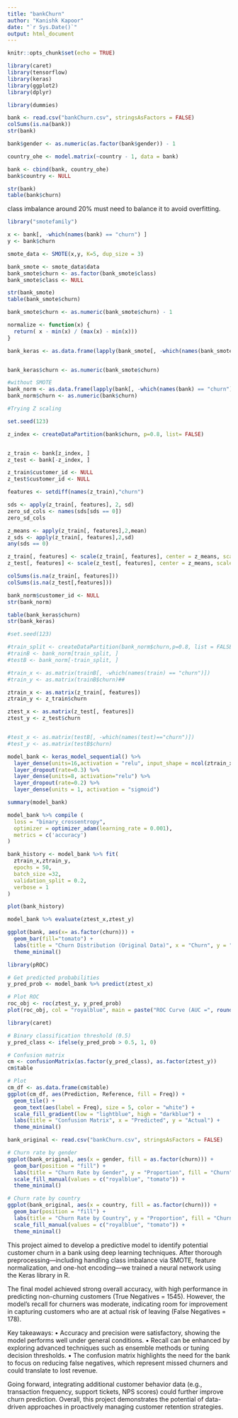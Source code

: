 ```yaml
---
title: "bankChurn"
author: "Kanishk Kapoor"
date: "`r Sys.Date()`"
output: html_document
---
```


```r
knitr::opts_chunk$set(echo = TRUE)
```


```r
library(caret)
library(tensorflow)
library(keras)
library(ggplot2)
library(dplyr)
```
```r
library(dummies)
```

```r
bank <- read.csv("bankChurn.csv", stringsAsFactors = FALSE)
colSums(is.na(bank))
str(bank)
```

```r
bank$gender <- as.numeric(as.factor(bank$gender)) - 1
```
```r
country_ohe <- model.matrix(~country - 1, data = bank)

bank <- cbind(bank, country_ohe)
bank$country <- NULL
```

```r
str(bank)
table(bank$churn)
```
class imbalance around 20% must need to balance it to avoid overfitting.

```r
library("smotefamily")

x <- bank[, -which(names(bank) == "churn") ]
y <- bank$churn

smote_data <- SMOTE(x,y, K=5, dup_size = 3)

bank_smote <- smote_data$data
bank_smote$churn <- as.factor(bank_smote$class)
bank_smote$class <- NULL
```
```r
str(bank_smote)
table(bank_smote$churn)
```

```r
bank_smote$churn <- as.numeric(bank_smote$churn) - 1
```

```r
normalize <- function(x) {
  return( x - min(x) / (max(x) - min(x)))
}

bank_keras <- as.data.frame(lapply(bank_smote[, -which(names(bank_smote) == "churn")], normalize))



```

```r
bank_keras$churn <- as.numeric(bank_smote$churn)
```


```r
#without SMOTE
bank_norm <- as.data.frame(lapply(bank[, -which(names(bank) == "churn")], normalize))
bank_norm$churn <- as.numeric(bank$churn)

```

```r
#Trying Z scaling

set.seed(123)

z_index <- createDataPartition(bank$churn, p=0.8, list= FALSE)


z_train <- bank[z_index, ]
z_test <- bank[-z_index, ]

z_train$customer_id <- NULL
z_test$customer_id <- NULL 

features <- setdiff(names(z_train),"churn")

sds <- apply(z_train[, features], 2, sd)
zero_sd_cols <- names(sds[sds == 0])
zero_sd_cols

z_means <- apply(z_train[, features],2,mean)
z_sds <- apply(z_train[, features],2,sd)
any(sds == 0)

z_train[, features] <- scale(z_train[, features], center = z_means, scale = z_sds)
z_test[, features] <- scale(z_test[, features], center = z_means, scale = z_sds)
```
```r
colSums(is.na(z_train[, features]))
colSums(is.na(z_test[,features]))
```



```r
bank_norm$customer_id <- NULL
str(bank_norm)
```

```r
table(bank_keras$churn)
str(bank_keras)
```

```r
#set.seed(123)

#train_split <- createDataPartition(bank_norm$churn,p=0.8, list = FALSE)
#trainB <- bank_norm[train_split, ]
#testB <- bank_norm[-train_split, ]

#train_x <- as.matrix(trainB[, -which(names(train) == "churn")])
#train_y <- as.matrix(trainB$churn)##

ztrain_x <- as.matrix(z_train[, features])
ztrain_y <- z_train$churn

ztest_x <- as.matrix(z_test[, features])
ztest_y <- z_test$churn


#test_x <- as.matrix(testB[, -which(names(test)=="churn")])
#test_y <- as.matrix(testB$churn)
```

```r
model_bank <- keras_model_sequential() %>%
  layer_dense(units=16,activation = "relu", input_shape = ncol(ztrain_x)) %>%
  layer_dropout(rate=0.3) %>%
  layer_dense(units=8, activation="relu") %>%
  layer_dropout(rate=0.2) %>%
  layer_dense(units = 1, activation = "sigmoid")
```

```r
summary(model_bank)
```

```r
model_bank %>% compile (
  loss = "binary_crossentropy",
  optimizer = optimizer_adam(learning_rate = 0.001),
  metrics = c('accuracy')
)
```

```r
bank_history <- model_bank %>% fit(
  ztrain_x,ztrain_y,
  epochs = 50,
  batch_size =32,
  validation_split = 0.2,
  verbose = 1
)
```

```r
plot(bank_history)
```
```r
model_bank %>% evaluate(ztest_x,ztest_y)
```

```r
ggplot(bank, aes(x= as.factor(churn))) +
  geom_bar(fill="tomato") +
  labs(title = "Churn Distribution (Original Data)", x = "Churn", y = "Count") +
  theme_minimal()

```

```r
library(pROC)

# Get predicted probabilities
y_pred_prob <- model_bank %>% predict(ztest_x)

# Plot ROC
roc_obj <- roc(ztest_y, y_pred_prob)
plot(roc_obj, col = "royalblue", main = paste("ROC Curve (AUC =", round(auc(roc_obj), 2), ")"))
```


```r
library(caret)

# Binary classification threshold (0.5)
y_pred_class <- ifelse(y_pred_prob > 0.5, 1, 0)

# Confusion matrix
cm <- confusionMatrix(as.factor(y_pred_class), as.factor(ztest_y))
cm$table

# Plot
cm_df <- as.data.frame(cm$table)
ggplot(cm_df, aes(Prediction, Reference, fill = Freq)) +
  geom_tile() +
  geom_text(aes(label = Freq), size = 5, color = "white") +
  scale_fill_gradient(low = "lightblue", high = "darkblue") +
  labs(title = "Confusion Matrix", x = "Predicted", y = "Actual") +
  theme_minimal()
```

```r

bank_original <- read.csv("bankChurn.csv", stringsAsFactors = FALSE)

# Churn rate by gender
ggplot(bank_original, aes(x = gender, fill = as.factor(churn))) +
  geom_bar(position = "fill") +
  labs(title = "Churn Rate by Gender", y = "Proportion", fill = "Churn") +
  scale_fill_manual(values = c("royalblue", "tomato")) +
  theme_minimal()

# Churn rate by country
ggplot(bank_original, aes(x = country, fill = as.factor(churn))) +
  geom_bar(position = "fill") +
  labs(title = "Churn Rate by Country", y = "Proportion", fill = "Churn") +
  scale_fill_manual(values = c("royalblue", "tomato")) +
  theme_minimal()
```
This project aimed to develop a predictive model to identify potential customer churn in a bank using deep learning techniques. After thorough preprocessing—including handling class imbalance via SMOTE, feature normalization, and one-hot encoding—we trained a neural network using the Keras library in R.

The final model achieved strong overall accuracy, with high performance in predicting non-churning customers (True Negatives = 1545). However, the model’s recall for churners was moderate, indicating room for improvement in capturing customers who are at actual risk of leaving (False Negatives = 178).

Key takeaways:
	•	Accuracy and precision were satisfactory, showing the model performs well under general conditions.
	•	Recall can be enhanced by exploring advanced techniques such as ensemble methods or tuning decision thresholds.
	•	The confusion matrix highlights the need for the bank to focus on reducing false negatives, which represent missed churners and could translate to lost revenue.

Going forward, integrating additional customer behavior data (e.g., transaction frequency, support tickets, NPS scores) could further improve churn prediction. Overall, this project demonstrates the potential of data-driven approaches in proactively managing customer retention strategies.
